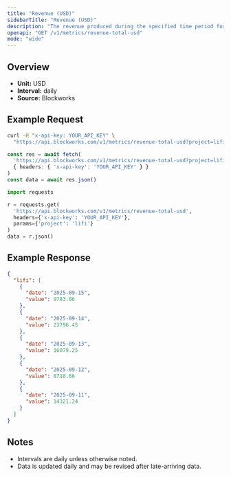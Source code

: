 ```yaml
---
title: "Revenue (USD)"
sidebarTitle: "Revenue (USD)"
description: "The revenue produced during the specified time period for given project."
openapi: "GET /v1/metrics/revenue-total-usd"
mode: "wide"
---
```


## Overview

- **Unit:** USD
- **Interval:** daily
- **Source:** Blockworks

## Example Request

<CodeGroup>

```bash cURL
curl -H "x-api-key: YOUR_API_KEY" \
  "https://api.blockworks.com/v1/metrics/revenue-total-usd?project=lifi"
```

```typescript TypeScript
const res = await fetch(
  'https://api.blockworks.com/v1/metrics/revenue-total-usd?project=lifi',
  { headers: { 'x-api-key': 'YOUR_API_KEY' } }
)
const data = await res.json()
```

```python Python
import requests

r = requests.get(
  'https://api.blockworks.com/v1/metrics/revenue-total-usd',
  headers={'x-api-key': 'YOUR_API_KEY'},
  params={'project': 'lifi'}
)
data = r.json()
```

</CodeGroup>

## Example Response

```json
{
  "lifi": [
    {
      "date": "2025-09-15",
      "value": 9783.06
    },
    {
      "date": "2025-09-14",
      "value": 23796.45
    },
    {
      "date": "2025-09-13",
      "value": 16079.25
    },
    {
      "date": "2025-09-12",
      "value": 8710.66
    },
    {
      "date": "2025-09-11",
      "value": 14321.24
    }
  ]
}
```

## Notes
- Intervals are daily unless otherwise noted.
- Data is updated daily and may be revised after late-arriving data.